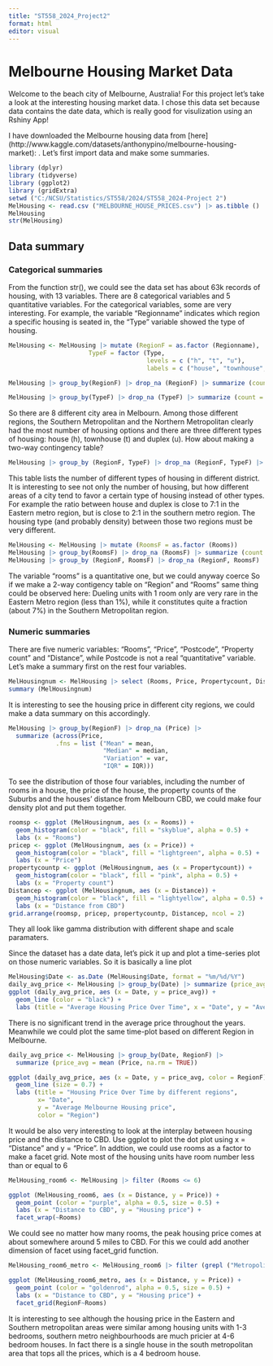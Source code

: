 ```yaml
---
title: "ST558_2024_Project2"
format: html
editor: visual
---
```


# Melbourne Housing Market Data

Welcome to the beach city of Melbourne, Australia! For this project let's take a look at the interesting housing market data. I chose this data set because data contains the date data, which is really good for visulization using an Rshiny App!

I have downloaded the Melbourne housing data from \[here\] (http://www.kaggle.com/datasets/anthonypino/melbourne-housing-market): . Let's first import data and make some summaries.

```r
library (dplyr) 
library (tidyverse) 
library (ggplot2)
library (gridExtra)
setwd ("C:/NCSU/Statistics/ST558/2024/ST558_2024-Project 2")  
MelHousing <- read.csv ("MELBOURNE_HOUSE_PRICES.csv") |> as.tibble () 
MelHousing 
str(MelHousing)
```

## Data summary

### Categorical summaries

From the function str(), we could see the data set has about 63k records of housing, with 13 variables. There are 8 categorical variables and 5 quantitative variables. For the categorical variables, some are very interesting. For example, the variable "Regionname" indicates which region a specific housing is seated in, the "Type" variable showed the type of housing.

```r
MelHousing <- MelHousing |> mutate (RegionF = as.factor (Regionname),
                      TypeF = factor (Type, 
                                      levels = c ("h", "t", "u"),
                                      labels = c ("house", "townhouse","duplex")))

MelHousing |> group_by(RegionF) |> drop_na (RegionF) |> summarize (count = n())

MelHousing |> group_by(TypeF) |> drop_na (TypeF) |> summarize (count = n())
```

So there are 8 different city area in Melbourn. Among those different regions, the Southern Metropolitan and the Northern Metropolitan clearly had the most number of housing options and there are three different types of housing: house (h), townhouse (t) and duplex (u). How about making a two-way contingency table?

```r
MelHousing |> group_by (RegionF, TypeF) |> drop_na (RegionF, TypeF) |> summarize (count = n()) |> pivot_wider (names_from = RegionF, values_from = count) |> as.data.frame()
```

This table lists the number of different types of housing in different district. It is interesting to see not only the number of housing, but how different areas of a city tend to favor a certain type of housing instead of other types. For example the ratio between house and duplex is close to 7:1 in the Eastern metro region, but is close to 2:1 in the southern metro region. The housing type (and probably density) between those two regions must be very different.

```r
MelHousing <- MelHousing |> mutate (RoomsF = as.factor (Rooms))
MelHousing |> group_by(RoomsF) |> drop_na (RoomsF) |> summarize (count = n())
MelHousing |> group_by (RegionF, RoomsF) |> drop_na (RegionF, RoomsF) |> summarize (count = n()) |> pivot_wider (names_from = RegionF, values_from = count) |> as.data.frame()
```

The variable "rooms" is a quantitative one, but we could anyway coerce So if we make a 2-way contigency table on "Region" and "Rooms" same thing could be observed here: Dueling units with 1 room only are very rare in the Eastern Metro region (less than 1%), while it constitutes quite a fraction (about 7%) in the Southern Metropolitan region.

### Numeric summaries

There are five numeric variables: "Rooms", "Price", "Postcode", "Property count" and "Distance", while Postcode is not a real "quantitative" variable. Let's make a summary first on the rest four variables.

```r
MelHousingnum <- MelHousing |> select (Rooms, Price, Propertycount, Distance)
summary (MelHousingnum)
```

It is interesting to see the housing price in different city regions, we could make a data summary on this accordingly.

```r
MelHousing |> group_by(RegionF) |> drop_na (Price) |>
  summarize (across(Price,
             .fns = list ("Mean" = mean,
                          "Median" = median,
                          "Variation" = var,
                          "IQR" = IQR)))
```

To see the distribution of those four variables, including the number of rooms in a house, the price of the house, the property counts of the Suburbs and the houses' distance from Melbourn CBD, we could make four density plot and put them together.

```r
roomsp <- ggplot (MelHousingnum, aes (x = Rooms)) +
  geom_histogram(color = "black", fill = "skyblue", alpha = 0.5) +
  labs (x = "Rooms")
pricep <- ggplot (MelHousingnum, aes (x = Price)) +
  geom_histogram(color = "black", fill = "lightgreen", alpha = 0.5) +
  labs (x = "Price")
propertycountp <- ggplot (MelHousingnum, aes (x = Propertycount)) +
  geom_histogram(color = "black", fill = "pink", alpha = 0.5) +
  labs (x = "Property count")
Distancep <- ggplot (MelHousingnum, aes (x = Distance)) +
  geom_histogram(color = "black", fill = "lightyellow", alpha = 0.5) +
  labs (x = "Distance from CBD")
grid.arrange(roomsp, pricep, propertycountp, Distancep, ncol = 2)
```

They all look like gamma distribution with different shape and scale paramaters.

Since the dataset has a date data, let's pick it up and plot a time-series plot on those numeric variables. So it is basically a line plot

```r
MelHousing$Date <- as.Date (MelHousing$Date, format = "%m/%d/%Y")
daily_avg_price <- MelHousing |> group_by(Date) |> summarize (price_avg = mean (Price, na.rm = TRUE))
ggplot (daily_avg_price, aes (x = Date, y = price_avg)) +
  geom_line (color = "black") +
  labs (title = "Average Housing Price Over Time", x = "Date", y = "Average Melbourne Housing price")
```

There is no significant trend in the average price throughout the years. Meanwhile we could plot the same time-plot based on different Region in Melbourne.

```r
daily_avg_price <- MelHousing |> group_by(Date, RegionF) |> 
  summarize (price_avg = mean (Price, na.rm = TRUE))

ggplot (daily_avg_price, aes (x = Date, y = price_avg, color = RegionF)) +
  geom_line (size = 0.7) +
  labs (title = "Housing Price Over Time by different regions", 
        x= "Date", 
        y = "Average Melbourne Housing price",
        color = "Region")
```

It would be also very interesting to look at the interplay between housing price and the distance to CBD. Use ggplot to plot the dot plot using x = "Distance" and y = "Price". In addtion, we could use rooms as a factor to make a facet grid. Note most of the housing units have room number less than or equal to 6

```r
MelHousing_room6 <- MelHousing |> filter (Rooms <= 6)

ggplot (MelHousing_room6, aes (x = Distance, y = Price)) +
  geom_point (color = "purple", alpha = 0.5, size = 0.5) +
  labs (x = "Distance to CBD", y = "Housing price") +
  facet_wrap(~Rooms)
```

We could see no matter how many rooms, the peak housing price comes at about somewhere around 5 miles to CBD. For this we could add another dimension of facet using facet_grid function.

```r
MelHousing_room6_metro <- MelHousing_room6 |> filter (grepl ("Metropolitan", Regionname)) |> filter (!grepl ("South-Eastern",Regionname))

ggplot (MelHousing_room6_metro, aes (x = Distance, y = Price)) +
  geom_point (color = "goldenrod", alpha = 0.5, size = 0.5) +
  labs (x = "Distance to CBD", y = "Housing price") +
  facet_grid(RegionF~Rooms)
```

It is interesting to see although the housing price in the Eastern and Southern metropolitan areas were similar among housing units with 1-3 bedrooms, southern metro neighbourhoods are much pricier at 4-6 bedroom houses. In fact there is a single house in the south metropolitan area that tops all the prices, which is a 4 bedroom house.
